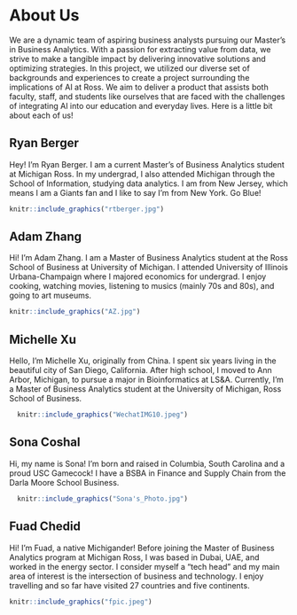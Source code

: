 # About Us

We are a dynamic team of aspiring business analysts pursuing our Master's in Business Analytics. With a passion for extracting value from data, we strive to make a tangible impact by delivering innovative solutions and optimizing strategies. In this project, we utilized our diverse set of backgrounds and experiences to create a project surrounding the implications of AI at Ross. We aim to deliver a product that assists both faculty, staff, and students like ourselves that are faced with the challenges of integrating AI into our education and everyday lives. Here is a little bit about each of us!

## Ryan Berger

Hey! I'm Ryan Berger. I am a current Master's of Business Analytics student at Michigan Ross. In my undergrad, I also attended Michigan through the School of Information, studying data analytics. I am from New Jersey, which means I am a Giants fan and I like to say I'm from New York. Go Blue!

```r
knitr::include_graphics("rtberger.jpg")
```

## Adam Zhang

Hi! I'm Adam Zhang. I am a Master of Business Analytics student at the Ross School of Business at University of Michigan. I attended University of Illinois Urbana-Champaign where I majored economics for undergrad. I enjoy cooking, watching movies, listening to musics (mainly 70s and 80s), and going to art museums.

```r
knitr::include_graphics("AZ.jpg")
```

## Michelle Xu

Hello, I'm Michelle Xu, originally from China. I spent six years living in the beautiful city of San Diego, California. After high school, I moved to Ann Arbor, Michigan, to pursue a major in Bioinformatics at LS&A. Currently, I'm a Master of Business Analytics student at the University of Michigan, Ross School of Business.

```r
  knitr::include_graphics("WechatIMG10.jpeg")
```

## Sona Coshal

Hi, my name is Sona! I'm born and raised in Columbia, South Carolina and a proud USC Gamecock! I have a BSBA in Finance and Supply Chain from the Darla Moore School Business.

```r
  knitr::include_graphics("Sona's_Photo.jpg")
```

## Fuad Chedid

Hi! I'm Fuad, a native Michigander! Before joining the Master of Business Analytics program at Michigan Ross, I was based in Dubai, UAE, and worked in the energy sector. I consider myself a "tech head" and my main area of interest is the intersection of business and technology. I enjoy travelling and so far have visited 27 countries and five continents.

```r
knitr::include_graphics("fpic.jpeg")
```
